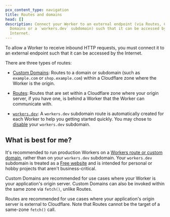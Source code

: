 ```yaml
---
pcx_content_type: navigation
title: Routes and domains
head: []
description: Connect your Worker to an external endpoint (via Routes, Custom
  Domains or a `workers.dev` subdomain) such that it can be accessed by the
  Internet.
---
```


To allow a Worker to receive inbound HTTP requests, you must connect it to an external endpoint such that it can be accessed by the Internet.

There are three types of routes:

- [Custom Domains](/workers/configuration/routing/custom-domains): Routes to a domain or subdomain (such as `example.com` or `shop.example.com`) within a Cloudflare zone where the Worker is the origin.

- [Routes](/workers/configuration/routing/routes/): Routes that are set within a Cloudflare zone where your origin server, if you have one, is behind a Worker that the Worker can communicate with.

- [`workers.dev`](/workers/configuration/routing/workers-dev/): A `workers.dev` subdomain route is automatically created for each Worker to help you getting started quickly. You may chose to [disable](/workers/configuration/routing/workers-dev/) your `workers.dev` subdomain.

## What is best for me?

It's recommended to run production Workers on a [Workers route or custom domain](/workers/configuration/routing/), rather than on your `workers.dev` subdomain. Your `workers.dev` subdomain is treated as a [Free website](https://www.cloudflare.com/plans/) and is intended for personal or hobby projects that aren't business-critical.

Custom Domains are recommended for use cases where your Worker is your application's origin server. Custom Domains can also be invoked within the same zone via `fetch()`, unlike Routes.

Routes are recommended for use cases where your application's origin server is external to Cloudflare. Note that Routes cannot be the target of a same-zone `fetch()` call.
